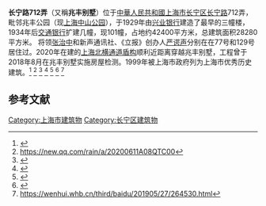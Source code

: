 '''长宁路712弄'''（又稱'''兆丰别墅'''）位于[[中華人民共和國|中華人民共和國]][[上海市|上海市]][[长宁区|长宁区]][[长宁路|长宁路]]712弄，毗邻兆丰公园（现[[上海中山公园|上海中山公园]]），于1929年由[[兴业银行|兴业银行]]建造了最早的三幢楼，1934年后[[交通银行|交通银行]]扩建几幢，现101幢，占地约42400平方米，总建筑面积28280平方米。
将领[[张治中|张治中]]和新声通讯社、《立报》创办人[[严谔声|严谔声]]分别在在77号和129号居住过。2020年在建的[[上海北横通道|上海北横通道]][[盾构|盾构]]顺利近距离穿越兆丰别墅，工程曾于2018年8月在兆丰别墅实施房屋检测。1999年被上海市政府列为上海市优秀历史建筑。<ref>{{cite web|url=http://city.eastday.com/gk/20170703/u1a13091029.html|title=长宁兆丰别墅 曾留下多少著名历史人物的身影-区域频道-东方网|website=city.eastday.com|access-date=2020-09-21|archive-date=2017-07-11|archive-url=https://web.archive.org/web/20170711015145/http://city.eastday.com/gk/20170703/u1a13091029.html|dead-url=no}}</ref>
<ref>https://new.qq.com/rain/a/20200611A08QTC00</ref>
<ref>{{cite web|url=https://baijiahao.baidu.com/s?id=1655120678245729089|title=党建引领打开“快速通道”——上海隧道探索形成重大工程建设“北横模式”|website=baijiahao.baidu.com}}</ref>
<ref>{{cite web|url=http://sh.eastday.com/m/20191028/u1ai20104436.html|title=北横通道工程再迎重大突破 西段隧道全线贯通-穿越,西段,沉降,隧道,参数,上海,可视化,运营,纵横,大规模,-上海频道-东方网|website=sh.eastday.com|access-date=2020-09-21|archive-date=2019-11-05|archive-url=https://web.archive.org/web/20191105111419/http://sh.eastday.com/m/20191028/u1ai20104436.html|dead-url=no}}</ref>
<ref>{{cite web|url=http://www.h2o-china.com/news/287235.html|title=2018年城投集团重大工程建设完成投资306.6亿元-中国水网|website=www.h2o-china.com}}</ref>
<ref>{{cite web|url=http://sh.eastday.com/m/20181224/u1ai12103847.html|title=“穿越”百年建筑和地铁线路 北横通道西线东段隧道顺利推进600环|website=sh.eastday.com|access-date=2020-09-21|archive-date=2018-12-24|archive-url=https://web.archive.org/web/20181224054739/http://sh.eastday.com/m/20181224/u1ai12103847.html|dead-url=no}}</ref>
<ref>https://wenhui.whb.cn/third/baidu/201905/27/264530.html</ref>

==参考文献==
{{reflist}}

[[Category:上海市建筑物|Category:上海市建筑物]]
[[Category:长宁区建筑物|Category:长宁区建筑物]]